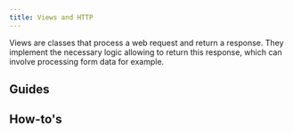 ```yaml
---
title: Views and HTTP
---
```



Views are classes that process a web request and return a response. They implement the necessary logic allowing to return this response, which can involve processing form data for example.

## Guides

<div className="row">
  <article key="introduction" className="col col--6">
    <DocCard item={{type: "link", href: "./views-and-http/introduction", label: "Introduction", docId: "views-and-http/introduction" }} />
  </article>
  <article key="routing" className="col col--6">
    <DocCard item={{type: "link", href: "./views-and-http/routing", label: "Routing", docId: "views-and-http/routing" }} />
  </article>
  <article key="generic-views" className="col col--6">
    <DocCard item={{type: "link", href: "./views-and-http/generic-views", label: "Generic views", docId: "views-and-http/generic-views" }} />
  </article>
  <article key="error-views" className="col col--6">
    <DocCard item={{type: "link", href: "./views-and-http/error-views", label: "Error views", docId: "views-and-http/error-views" }} />
  </article>
  <article key="middlewares" className="col col--6">
    <DocCard item={{type: "link", href: "./views-and-http/middlewares", label: "Middlewares", docId: "views-and-http/middlewares" }} />
  </article>
  <article key="middlewares" className="col col--6">
    <DocCard item={{type: "link", href: "./views-and-http/sessions", label: "Sessions", docId: "views-and-http/sessions" }} />
  </article>
</div>

## How-to's

<div className="row">
  <article key="create-custom-route-parameters" className="col col--6">
    <DocCard item={{type: "link", href: "./views-and-http/how-to/create-custom-route-parameters", label: "Create custom route parameters", docId: "views-and-http/how-to/create-custom-route-parameters" }} />
  </article>
</div>
